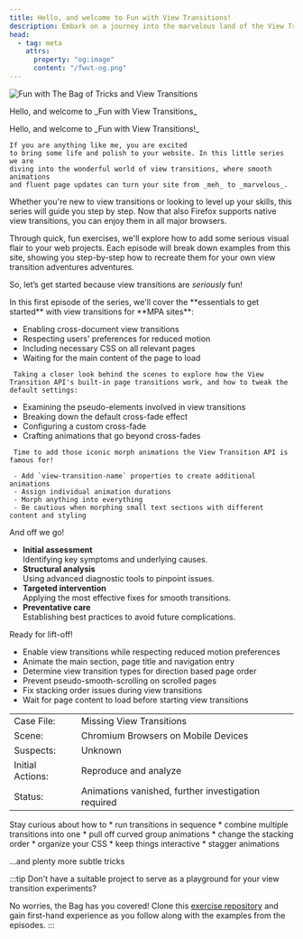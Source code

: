 ```yaml
---
title: Hello, and welcome to Fun with View Transitions!
description: Embark on a journey into the marvelous land of the View Transition API.
head:
  - tag: meta
    attrs:
      property: "og:image"
      content: "/fwvt-og.png"
---
```


<portal-gate to="end:head">
<script>{`addEventListener('pagereveal',()=>document.querySelector("h1").innerHTML="Welcome to<br/><i>Fun with View Transitions</i>!")`}</script>

<script is:inline type="speculationrules">{`
    {
      "prerender": [
        {
          "urls": ["/fwvt/enabling/", "/fwvt/customizing/", "/fwvt/morphing/"]
        }
      ]
    }
  `}</script>

</portal-gate>


<div id="intro">
  <Media>
  <Image src={wb} alt="Fun with The Bag of Tricks and View Transitions" />
  <p slot="caption">Hello, and welcome to _Fun with View Transitions_</p>
  </Media>
  <div id="intro-text">
    Hello, and welcome to _Fun with View Transitions!_

    If you are anything like me, you are excited
    to bring some life and polish to your website. In this little series we are
    diving into the wonderful world of view transitions, where smooth animations
    and fluent page updates can turn your site from _meh_ to _marvelous_.

Whether you're new to view transitions or looking to level up your skills, this series will guide you step by step. Now that also Firefox supports native view transitions, you can enjoy them in all major browsers.

Through quick, fun exercises, we'll explore how to add some serious visual flair to your web projects. Each episode will break down examples from this site, showing you step-by-step how to recreate them for your own view transition adventures adventures.

So, let’s get started because view transitions are _seriously_ fun!

  </div>
</div>

<div class="no-vtbag-decl">
  <EpisodePlayer>
    <Episode
        number={1}
        title="Ladies and Gentlemen, Start Your Engines!"
        description="We enable browser-native cross-document view transitions globally on your multi-page site."
        details=""
        href="/fwvt/enabling/"
        from="January 19, 2025"
      >
      In this first episode of the series, we'll cover the **essentials to get started** with view transitions for **MPA sites**:

- Enabling cross-document view transitions
- Respecting users' preferences for reduced motion
- Including necessary CSS on all relevant pages
- Waiting for the main content of the page to load
</Episode>
<Episode
      number={2}
      title="Check and Control the Image Animations!"
      description="Let's override the defaults animations for the ::view-transition-old and ::view-transition-new pseudo-elements."
      href="/fwvt/customizing/"
      from="January 22, 2025">

     Taking a closer look behind the scenes to explore how the View Transition API's built-in page transitions work, and how to tweak the default settings:

  - Examining the pseudo-elements involved in view transitions
  - Breaking down the default cross-fade effect
  - Configuring a custom cross-fade
  - Crafting animations that go beyond cross-fades
</Episode>
    <Episode
      number={3}
      title="Make Your Images Glide Across the Screen!"
      description="Today we add these morphing animations the View Transition API is famous for!"
      href="/fwvt/morphing/"
      from="January 25, 2025"
    >

     Time to add those iconic morph animations the View Transition API is famous for!

     - Add `view-transition-name` properties to create additional animations
     - Assign individual animation durations
     - Morph anything into everything
     - Be cautious when morphing small text sections with different content and styling
</Episode>
    <Episode
      number={4}
      title="On a Trip to the Text Morphology Clinic!"
      description="Join Dr. Bag on patient rounds as we explore text-morph animations crafted with the View Transition API."
      href="/fwvt/healing/"
      from="February 07, 2025"
    >
And off we go!

- **Initial assessment**\
  Identifying key symptoms and underlying causes.
- **Structural analysis**\
  Using advanced diagnostic tools to pinpoint issues.
- **Targeted intervention**\
  Applying the most effective fixes for smooth transitions.
- **Preventative care**\
  Establishing best practices to avoid future complications.

</Episode>
<Episode
      number={5}
      title="Add View Transitions to Your Starlight Site!"
      description="Let your Starlight site twinkle in a smooth new light. Learn how to sprinkle some view transition magic on your existing setup."
      href="/fwvt/twinkling/"
      from="February 19, 2025"
    >
Ready for lift-off!

- Enable view transitions while respecting reduced motion preferences
- Animate the main section, page title and navigation entry
- Determine view transition types for direction based page order
- Prevent pseudo-smooth-scrolling on scrolled pages
- Fix stacking order issues during view transitions
- Wait for page content to load before starting view transitions
</Episode>
<Episode
      number={6}
      title="Gone Without a Trace: The Mobile View Transition Mystery"
      description="A case, where view transitions that work fine on desktop do not show up on mobile. No hints, no clues."
      href="/fwvt/uncovering/"
      from="April 26, 2025"
    >

|   |   |
|---|---|
|Case File:| Missing View Transitions|
|Scene:| Chromium Browsers on Mobile Devices |
|Suspects:| Unknown|
|Initial Actions:| Reproduce and analyze|
|Status:| Animations vanished, further investigation required|

<style>{`table td {padding: 5px 1ex;  border-top: 1px dotted gray;} table {border-bottom: 1px dotted gray;}::view-transition-group(*){animation-duration:0.5s}`}</style>

</Episode>
<Episode
      number={7}
      title="Playing Tower of Hanoi!"
      description="Move the disks from peg to peg. And maybe pick up a few moving ideas and inspiration for your own view transition project as we slide through how this demo works."
      href="/fwvt/playing/"
      from="July 05, 2025"
    >
Stay curious about how to
* run transitions in sequence
* combine multiple transitions into one
* pull off curved group animations
* change the stacking order
* organize your CSS
* keep things interactive
* stagger animations

  …and plenty more subtle tricks


</Episode>
</EpisodePlayer>
</div>

:::tip
Don't have a suitable project to serve as a playground for your view transition experiments?

No worries, the Bag has you covered! Clone this [exercise repository](https://github.com/vtbag/fun-with-view-transitions) and gain first-hand experience as you follow along with the examples from the episodes.
:::

<portal-gate to="end:head">

<style>{`
  :root {
    view-transition-name: none;
  }
  .episode {
    view-transition-class: episode;
  }
  #intro  {
    display: flex;
    flex-direction: column;
    div {
      flex: 1;
    }
    &>span {
      margin-left: auto;
      img {
        display: inline-block;
        height: 11lh;
        width: auto;
        view-transition-name: logo;
      }
    }
  }
  @media(min-width:450px) {
    #intro {
      flex-direction: row-reverse;
    }
  }
  :root {
    --sl-content-width: 100%;
  }
  aside.right-sidebar-container {
    display: none;
  }
:active-view-transition-type(same)::view-transition-new(intro-text) {
  animation-name: none;
}
:active-view-transition-type(same)::view-transition-old(intro-text){
  display: none;
}
`}</style>

</portal-gate>
